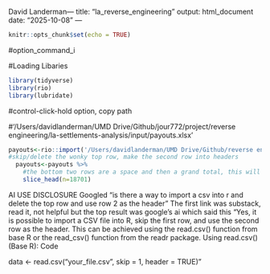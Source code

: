 David Landerman---
title: "la_reverse_engineering"
output: html_document
date: "2025-10-08"
---

```r
knitr::opts_chunk$set(echo = TRUE)
```

#option_command_i

#Loading Libaries
```r
library(tidyverse)
library(rio)
library(lubridate)
```

#control-click-hold option, copy path

#'/Users/davidlanderman/UMD Drive/Github/jour772/project/reverse engineering/la-settlements-analysis/input/payouts.xlsx'

```r
payouts<-rio::import('/Users/davidlanderman/UMD Drive/Github/reverse engineering/la-settlements-analysis/input/payouts.xlsx', skip=1, header=TRUE)
#skip/delete the wonky top row, make the second row into headers
  payouts<-payouts %>% 
    #the bottom two rows are a space and then a grand total, this will screw up the data. Slice_head means filtering by that number of rows, I tried to use slice_tail(n=2) but it gave me JUST the bottom two rows, so I did total rows minus 2 and slice_head.
    slice_head(n=18701)
```
AI USE DISCLOSURE
Googled "is there a way to import a csv into r and delete the top row and use row 2 as the header"
The first link was substack, read it, not helpful but the top result was google's ai which said this
"Yes, it is possible to import a CSV file into R, skip the first row, and use the second row as the header. This can be achieved using the read.csv() function from base R or the read_csv() function from the readr package.
Using read.csv() (Base R):
Code

data <- read.csv("your_file.csv", skip = 1, header = TRUE)"




